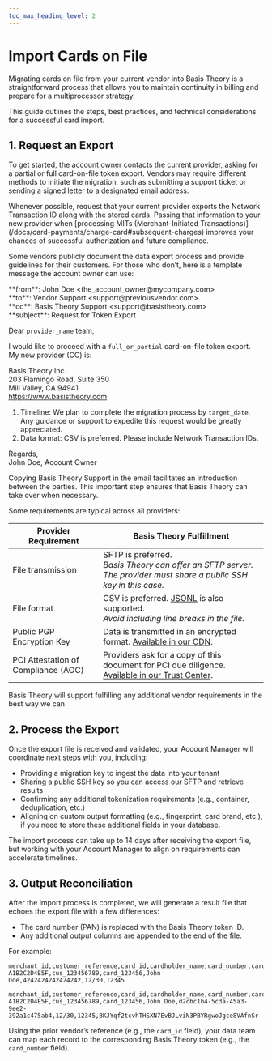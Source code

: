 ```yaml
---
toc_max_heading_level: 2
---
```



# Import Cards on File

Migrating cards on file from your current vendor into Basis Theory is a straightforward process that allows you to maintain continuity in billing and prepare for a multiprocessor strategy.

This guide outlines the steps, best practices, and technical considerations for a successful card import.

## 1. Request an Export

To get started, the account owner contacts the current provider, asking for a partial or full card-on-file token export. Vendors may require different methods to initiate the migration, such as submitting a support ticket or sending a signed letter to a designated email address.

<Alert type={Alerts.WARNING}>
  Whenever possible, request that your current provider exports the Network Transaction ID along with the stored cards. Passing that information to your new provider when [processing MITs (Merchant-Initiated Transactions)](/docs/card-payments/charge-card#subsequent-charges) improves your chances of successful authorization and future compliance.
</Alert>

Some vendors publicly document the data export process and provide guidelines for their customers. For those who don’t, here is a template message the account owner can use:

<Card>
  **from**: John Doe &lt;the_account_owner@mycompany.com&gt;<br/>
  **to**: Vendor Support &lt;support@previousvendor.com&gt;<br/>
  **cc**: Basis Theory Support &lt;support@basistheory.com&gt;<br/>
  **subject**: Request for Token Export

  Dear `provider_name` team,

  I would like to proceed with a `full_or_partial` card-on-file token export.<br/>
  My new provider (CC) is:

  Basis Theory Inc.<br/>
  203 Flamingo Road, Suite 350<br/>
  Mill Valley, CA 94941<br/>
  https://www.basistheory.com<br/>

  1. Timeline: We plan to complete the migration process by `target_date`.<br/>
  Any guidance or support to expedite this request would be greatly appreciated.
  2. Data format: CSV is preferred. Please include Network Transaction IDs.

  Regards,<br/>
  John Doe, Account Owner
</Card>
<br/>

<Alert>
Copying Basis Theory Support in the email facilitates an introduction between the parties. This important step ensures that Basis Theory can take over when necessary.
</Alert>

Some requirements are typical across all providers:

| Provider Requirement                | Basis Theory Fulfillment                                                                                                          |
|-------------------------------------|-----------------------------------------------------------------------------------------------------------------------------------|
| File transmission                   | SFTP is preferred. <br/>_Basis Theory can offer an SFTP server. The provider must share a public SSH key in this case._           |
| File format                         | CSV is preferred. [JSONL](https://jsonlines.org/) is also supported. <br/>_Avoid including line breaks in the file._              |
| Public PGP Encryption Key           | Data is transmitted in an encrypted format. [Available in our CDN](https://cdn.basistheory.com/pgp/bt.public.gpg.txt).            |
| PCI Attestation of Compliance (AOC) | Providers ask for a copy of this document for PCI due diligence. [Available in our Trust Center](https://trust.basistheory.com/). |


Basis Theory will support fulfilling any additional vendor requirements in the best way we can.

## 2. Process the Export

Once the export file is received and validated, your Account Manager will coordinate next steps with you, including:
- Providing a migration key to ingest the data into your tenant
- Sharing a public SSH key so you can access our SFTP and retrieve results
- Confirming any additional tokenization requirements (e.g., container, deduplication, etc.)
- Aligning on custom output formatting (e.g., fingerprint, card brand, etc.), if you need to store these additional fields in your database.

<Alert>
  The import process can take up to 14 days after receiving the export file, but working with your Account Manager to align on requirements can accelerate timelines.
</Alert>

## 3. Output Reconciliation

After the import process is completed, we will generate a result file that echoes the export file with a few differences:
- The card number (PAN) is replaced with the Basis Theory token ID.
- Any additional output columns are appended to the end of the file.

For example:

```text title="Export file (from provider)"
merchant_id,customer_reference,card_id,cardholder_name,card_number,card_expiration,zip
A1B2C2D4E5F,cus_123456789,card_123456,John Doe,4242424242424242,12/30,12345
```

```text title="Result file (from Basis Theory)"
merchant_id,customer_reference,card_id,cardholder_name,card_number,card_expiration,zip,fingerprint
A1B2C2D4E5F,cus_123456789,card_123456,John Doe,d2cbc1b4-5c3a-45a3-9ee2-392a1c475ab4,12/30,12345,BKJYqf2tcvhTHSXN7EvBJLviN3PBYRgwoJgce8VAfnSr
```

Using the prior vendor’s reference (e.g., the `card_id` field), your data team can map each record to the corresponding Basis Theory token (e.g., the `card_number` field).
